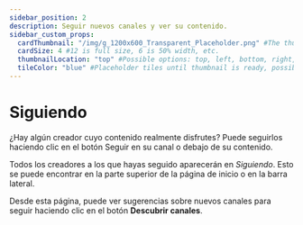```yaml
---
sidebar_position: 2
description: Seguir nuevos canales y ver su contenido.
sidebar_custom_props:
  cardThumbnail: "/img/g_1200x600_Transparent_Placeholder.png" #The thumbnail on the category card.
  cardSize: 4 #12 is full size, 6 is 50% width, etc.
  thumbnailLocation: "top" #Possible options: top, left, bottom, right, none
  tileColor: "blue" #Placeholder tiles until thumbnail is ready, possible options: blue, cream, darkpurple, lightpurple, mauve, orange, pink, none
---
```


# Siguiendo

¿Hay algún creador cuyo contenido realmente disfrutes? Puede seguirlos haciendo clic en el botón Seguir en su canal o debajo de su contenido.

Todos los creadores a los que hayas seguido aparecerán en *Siguiendo*. Esto se puede encontrar en la parte superior de la página de inicio o en la barra lateral.

Desde esta página, puede ver sugerencias sobre nuevos canales para seguir haciendo clic en el botón **Descubrir canales**.
